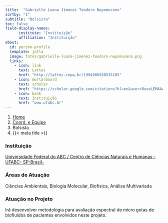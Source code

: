 ```yaml
---
title:  "Gabrielle Luana Jimenez Teodoro Nepomuceno"
sortby: "1"
subtitle: "Bolsista"
toc: false
field-display-names:
      institute: "Instituição"
      affiliation: "Instituição"
about:
  id: person-profile
  template: jolla
  image: fotos/gabrielle-luana-jimenez-teodoro-nepomuceno.png
  links:
    - icon: link
      text: Lattes
      href: "http://lattes.cnpq.br/1994086930535185"
    - icon: mortarboard
      text: scholar
      href: "https://scholar.google.com/citations?hl=en&user=RxueLEMAAAAJ"
    - icon: bank
      text: Instituição
      href: "www.ufabc.br"
---
```


```{=html}
<nav aria-label="breadcrumb">
  <ol class="breadcrumb">
    <li class="breadcrumb-item"><a href="../../index.html">Home</a></li>
    <li class="breadcrumb-item"><a href="../coord-equipe.html">Coord. e Equipe</a></li>
    <li class="breadcrumb-item active">Bolsista</li>
    <li class="breadcrumb-item active" aria-current="page">{{< meta title >}}</li>
  </ol>
</nav>
```
:::{#person-profile}
:::

### Instituição

[Universidade Federal do ABC / Centro de Ciências Naturais e Humanas - UFABC- SP-Brasil-](www.ufabc.br)

### Áreas de Atuação

Ciências Ambientais, Biologia Molecular, Biofísica, Análise Multivariada

### Atuação no Projeto

Irá desenvolver metodologia para avaliação espectral de micro gotas de biofluidos de pacientes envolvidos neste projeto.
